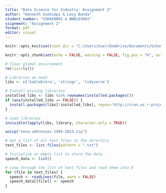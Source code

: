 ```yaml
---
title: "Data Science for Industry: Assignment 2"
author: "Kenneth Ssekimpi & Levy Banda"
student_number: "SSKKEN001 & BNDLEV001"
ssignment: "Assignment 2"
format: pdf
editor: visual
---
```


```r

knitr::opts_knit$set(root.dir = "C:/Users/User/OneDrive/Documents/School/2023/Masters/STA5073Z/Assignments/Assignment 2/ds4l-assignment-2/data/")

knitr::opts_chunk$set(echo = FALSE, warning = FALSE, fig.pos = "H", out.extra = "")
```

```r
# Clear global environment
rm(list=ls())

# Libraries we need
libs <- c('kableExtra', 'stringr', 'tidyverse')

# Install missing libraries
installed_libs <- libs %in% rownames(installed.packages())
if (any(installed_libs == FALSE)) {
  install.packages(libs[!installed_libs], repos='http://cran.us.r-project.org')
}

# Load libraries
invisible(lapply(libs, library, character.only = TRUE))
```

```r
unzip("sona-addresses-1994-2023.zip")
```

```r
# Get a list of all text files in the directory
text_files <- list.files(pattern = ".txt")

# Initialize an empty list to store the data
speech_data <- list()

# Loop through the list of text files and read them into R
for (file in text_files) {
  speech <- readLines(file, warn = FALSE)
  speech_data[[file]] <- speech
}
```
